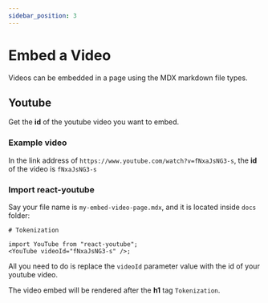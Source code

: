 ```yaml
---
sidebar_position: 3
---
```


# Embed a Video

Videos can be embedded in a page using the MDX markdown file types.

## Youtube

Get the **id** of the youtube video you want to embed.

### Example video

In the link address of `https://www.youtube.com/watch?v=fNxaJsNG3-s`, the **id** of the video is `fNxaJsNG3-s`

### Import react-youtube

Say your file name is `my-embed-video-page.mdx`, and it is located inside `docs` folder:

```mdx title="my-embed-video-page.mdx"
# Tokenization

import YouTube from "react-youtube";
<YouTube videoId="fNxaJsNG3-s" />;

```

All you need to do is replace the `videoId` parameter value with the id of your youtube video.

The video embed will be rendered after the **h1** tag `Tokenization`.
